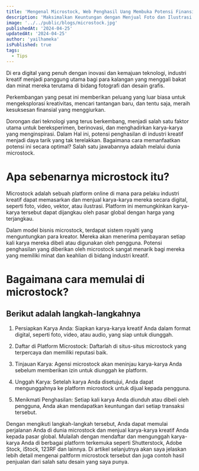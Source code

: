 ```yaml
---
title: 'Mengenal Microstock, Web Penghasil Uang Membuka Potensi Finansial di Dunia Industri Kreatif'
description: 'Maksimalkan Keuntungan dengan Menjual Foto dan Ilustrasi di Pasar Microstock'
image: '../../public/blogs/microstock.jpg'
publishedAt: '2024-04-25'
updatedAt: '2024-04-25'
author: 'yailhameka'
isPublished: true
tags:
  - Tips
---
```


Di era digital yang penuh dengan inovasi dan kemajuan teknologi, industri kreatif menjadi panggung utama bagi para kalangan yang menggali bakat dan minat mereka terutama di bidang fotografi dan desain grafis.

Perkembangan yang pesat ini memberikan peluang yang luar biasa untuk mengeksplorasi kreativitas, mencari tantangan baru, dan tentu saja, meraih kesuksesan finansial yang menggiurkan.

Dorongan dari teknologi yang terus berkembang, menjadi salah satu faktor utama untuk bereksperimen, berinovasi, dan menghadirkan karya-karya yang menginspirasi. Dalam Hal ini, potensi penghasilan di industri kreatif menjadi daya tarik yang tak terelakkan. Bagaimana cara memanfaatkan potensi ini secara optimal? Salah satu jawabannya adalah melalui dunia microstock.

# Apa sebenarnya microstock itu?

Microstock adalah sebuah platform online di mana para pelaku industri kreatif dapat memasarkan dan menjual karya-karya mereka secara digital, seperti foto, video, vektor, atau ilustrasi. Platform ini memungkinkan karya-karya tersebut dapat dijangkau oleh pasar global dengan harga yang terjangkau.

Dalam model bisnis microstock, terdapat sistem royalti yang menguntungkan para kreator. Mereka akan menerima pembayaran setiap kali karya mereka dibeli atau digunakan oleh pengguna. Potensi penghasilan yang diberikan oleh microstock sangat menarik bagi mereka yang memiliki minat dan keahlian di bidang industri kreatif.

# Bagaimana cara memulai di microstock?

## Berikut adalah langkah-langkahnya

1. Persiapkan Karya Anda: Siapkan karya-karya kreatif Anda dalam format digital, seperti foto, video, atau audio, yang siap untuk diunggah.

2. Daftar di Platform Microstock: Daftarlah di situs-situs microstock yang terpercaya dan memiliki reputasi baik.

3. Tinjauan Karya: Agensi microstock akan meninjau karya-karya Anda sebelum memberikan izin untuk diunggah ke platform.

4. Unggah Karya: Setelah karya Anda disetujui, Anda dapat mengunggahnya ke platform microstock untuk dijual kepada pengguna.

5. Menikmati Penghasilan: Setiap kali karya Anda diunduh atau dibeli oleh pengguna, Anda akan mendapatkan keuntungan dari setiap transaksi tersebut.

Dengan mengikuti langkah-langkah tersebut, Anda dapat memulai perjalanan Anda di dunia microstock dan menjual karya-karya kreatif Anda kepada pasar global. Mulailah dengan mendaftar dan mengunggah karya-karya Anda di berbagai platform terkemuka seperti Shutterstock, Adobe Stock, iStock, 123RF dan lainnya. Di artikel selanjutnya akan saya jelaskan lebih detail mengenai paltform microstock tersebut dan juga contoh hasil penjualan dari salah satu desain yang saya punya.
